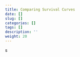 ```yaml
---
title: Comparing Survival Curves
date: []
slug: []
categories: []
tags: []
description: ''
weight: 20
---
```


s
